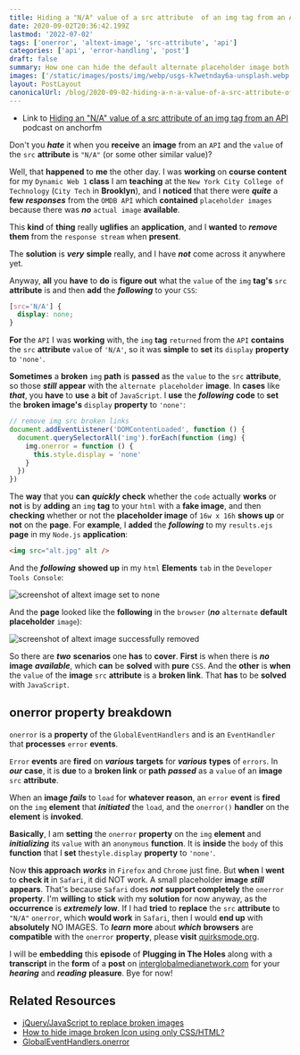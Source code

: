 ```yaml
---
title: Hiding a "N/A" value of a src attribute  of an img tag from an API
date: 2020-09-02T20:36:42.199Z
lastmod: '2022-07-02'
tags: ['onerror', 'altext-image', 'src-attribute', 'api']
categories: ['api', 'error-handling', 'post']
draft: false
summary: How one can hide the default alternate placeholder image both when an image does not exist or the link passed to the value of its src attribute is broken.
images: ['/static/images/posts/img/webp/usgs-k7wetnday6a-unsplash.webp']
layout: PostLayout
canonicalUrl: /blog/2020-09-02-hiding-a-n-a-value-of-a-src-attribute-of-an-img-tag-from-an-api
---
```


- Link to
  [Hiding an "N/A" value of a src attribute of an img tag from an API](https://anchor.fm/maria-campbell/episodes/Hiding-an-NA-value-of-a-src-attribute-of-an-img-tag-from-an-API-ej1g1i)
  podcast on anchorfm

Don't you **_hate_** it when you **receive** an **image** from an `API` and the
`value` of the `src` **attribute** is `"N/A"` (or some other similar value)?

Well, that **happened** to **me** the other day. I was **working** on **course
content** for my `Dynamic Web 1` **class** I am **teaching** at the
`New York City College of Technology` (`City Tech` in **Brooklyn**), and I
**noticed** that there were **_quite_** a **few** **_responses_** from the
`OMDB API` which **contained** `placeholder images` because there was **_no_**
`actual image` **available**.

This **kind** of **thing** really **uglifies** an **application**, and I
**wanted** to **_remove_** **them** from the `response stream` when **present**.

The **solution** is **_very_** **simple** really, and I have **_not_** come
across it anywhere yet.

Anyway, **all** you **have** to **do** is **figure out** what the `value` of the
`img` **tag's** `src` **attribute** is and then **add** the **_following_** to
your `CSS`:

```css
[src='N/A'] {
  display: none;
}
```

**For** the `API` I was **working** with, the `img` **tag** `returned` from the
`API` **contains** the `src` **attribute** `value` of `'N/A'`, so it was
**simple** to **set** its `display` **property** to `'none'`.

**Sometimes** a **broken** `img` **path** is **passed** as the `value` to the
`src` **attribute**, so those **_still_** **appear** with the
`alternate placeholder` **image**. In **cases** like **_that_**, you **have** to
**use** a **bit** of `JavaScript`. I **use** the **_following_** **code** to
**set** the **broken image's** `display` **property** to `'none'`:

```js
// remove img src broken links
document.addEventListener('DOMContentLoaded', function () {
  document.querySelectorAll('img').forEach(function (img) {
    img.onerror = function () {
      this.style.display = 'none'
    }
  })
})
```

The **way** that you **can** **_quickly_** **check** whether the `code` actually
**works** or **not** is by **adding** an `img` **tag** to your `html` with a
**fake image**, and then **checking** whether or not the **placeholder image**
of `16w x 16h` **shows up** or **not** on the **page**. For **example**, I
**added** the **_following_** to my `results.ejs` **page** in my `Node.js`
**application**:

```html
<img src="alt.jpg" alt />
```

And the **_following_** **showed up** in my `html` **Elements** `tab` in the
`Developer Tools Console`:

![screenshot of altext image set to none](/static/images/posts/img/webp/screen-shot-2020-09-02-at-10.24.00-am.webp)

And the **page** looked like the **following** in the `browser` (**_no_**
`alternate` **default placeholder** `image`):

![screenshot of altext image successfully removed](/static/images/posts/img/webp/screen-shot-2020-09-02-at-8.50.30-am.webp)

So there are **_two_** **scenarios** one **has** to **cover**. **First** is when
there is **_no_** **image** **_available_**, which **can** be **solved** with
**pure** `CSS`. And the **other** is **when** the `value` of the **image** `src`
**attribute** is a **broken link**. That **has** to be **solved** with
`JavaScript`.

## onerror property breakdown

`onerror` is a **property** of the `GlobalEventHandlers` and is an
`EventHandler` that **processes** `error` **events**.

`Error` **events** are **fired** on **_various_** **targets** for **_various_**
**types** of `errors`. In **_our_** **case**, it is **due** to a **broken link**
or **path** **_passed_** as a `value` of an **image** `src` **attribute**.

When an **image** **_fails_** to `load` for **whatever reason**, an `error`
**event** is **fired** on the `img` **element** that **_initiated_** the `load`,
and the `onerror()` **handler** on the **element** is **invoked**.

**Basically**, I am **setting** the `onerror` **property** on the `img`
**element** and **_initializing_** its `value` with an `anonymous` **function**.
It is **inside** the `body` of this **function** that I **set**
the`style.display` **property** to `'none'`.

Now **this approach** **_works_** in `Firefox` and `Chrome` just fine. But
**when** I **went** to **check it** in `Safari`, it did NOT work. A small
placeholder **image** **_still_** **appears**. That's because `Safari` does
**_not_** **support completely** the `onerror` **property**. I'm **willing** to
**stick** with my **solution** for now anyway, as the **occurrence** is
**_extremely_** **low**. If I had **tried** to **replace** the `src`
**attribute** to `"N/A"` `onerror`, which **would work** in `Safari`, then I
would **end up** with **absolutely** NO IMAGES. To **_learn_** **more** about
**_which_** **browsers** are **compatible** with the `onerror` **property**,
please **visit**
[quirksmode.org](http://www.quirksmode.org/dom/events/error.html).

I will be **embedding** this **episode** of **Plugging in The Holes** along with
a **transcript** in the **form** of a **post** on
[interglobalmedianetwork.com](https://www.interglobalmedianetwork.com/) for your
**_hearing_** and **_reading_** **pleasure**. Bye for now!

## Related Resources

- [jQuery/JavaScript to replace broken images](https://stackoverflow.com/questions/92720/jquery-javascript-to-replace-broken-images)
- [How to hide image broken Icon using only CSS/HTML?](https://stackoverflow.com/questions/22051573/how-to-hide-image-broken-icon-using-only-css-html)
- [GlobalEventHandlers.onerror](https://developer.mozilla.org/en-US/docs/Web/API/GlobalEventHandlers/onerror)
